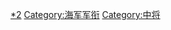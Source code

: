 {{catmore}}
{{Commonscat|Vice Admirals}}
[[Category:海军将领|*2]]
[[Category:海军军衔|Category:海军军衔]]
[[Category:中将|Category:中将]]